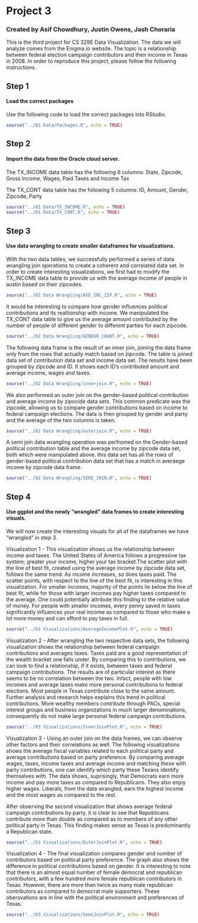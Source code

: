 # Project 3
### Created by Asif Chowdhury, Justin Owens, Jash Choraria
This is the third project for CS 329E Data Visualization. The data we will analyze comes from the Enigma.io website. The topic is a relationship between federal election campaign contributors and their income in Texas in 2008.
In order to reproduce this project, please follow the following instructions.

## Step 1
#### Load the correct packages
Use the following code to load the correct packages into RStudio.

```r
source("../01 Data/Packages.R", echo = TRUE)
```

## Step 2
#### Import the data from the Oracle cloud server.

The TX_INCOME data table has the following 6 columns: State, Zipcode, Gross Income, Wages, Paid Taxes and Income Tax

The TX_CONT data table has the following 5 columns: ID, Amount, Gender, Zipcode, Party
```r
source("../01 Data/TX_INCOME.R", echo = TRUE)
source("../01 Data/TX_CONT.R", echo = TRUE)
```

## Step 3
#### Use data wrangling to create smaller dataframes for visualizations.
With the two data tables, we successfully performed a series of data wrangling join operations to create a coherent and correlated data set. In order to create interesting visualizations, we first had to modify the TX_INCOME data table to provide us with the average income of people in austin based on their zipcodes.

```r
source("../02 Data Wrangling/AVE_INC_ZIP.R", echo = TRUE)
```

It would be interesting to compare how gender influences political contributions and its realtionship with income. We manipulated the TX_CONT data table to give us the average amount contributed by the number of people of different gender to different parties for each zipcode. 

```r
source("../02 Data Wrangling/GENDER_COUNT.R", echo = TRUE)
```

The following data frame is the result of an inner join, joining the data frame only from the rows that actually match based on zipcode. The table is joined data set of contribution data set and income data set. The results have been grouped by zipcode and ID. It shows each ID's contributed amount and average income, wages and taxes. 

```r
source("../02 Data Wrangling/innerjoin.R", echo = TRUE)
```

We also performed an outer join on the gender-based political contribution and average income by zipocide data sets. This common predicate was the zipcode, allowing us to compare gender contributions based on income to federal campaign elections. The data is then grouped by gender and party and the average of the two columns is taken. 

```r
source("../02 Data Wrangling/outerjoin.R", echo = TRUE)
```

A semi join data wrangling operation was perfromed on the Gender-based political contribution table and the average income by zipcode data set, both which were manipulated above. this data set has all the rows of gender-based political contribution data set that has a match in averaege income by zipcode data frame.

```r
source("../02 Data Wrangling/SEMI_JOIN.R", echo = TRUE)
```

## Step 4
#### Use ggplot and the newly "wrangled" data frames to create interesting visuals.

We will now create the interesting visuals for all of the dataframes we have "wrangled" in step 3.

Visualization 1 - This visualization shows us the relationship between income and taxes. The United States of America follows a progressive tax system; greater your income, higher your tax bracket.The scatter plot with the line of best fit, created using the average income by zipcode data set, follows the same trend. As income increases, so does taxes paid. The scatter points, with respect to the line of the best fit, is interesting in this visualization. For smaller incomes, majority of the points lie below the line of best fit, while for those with larger incomes pay higher taxes compared to the average. One could potentially attribute this finding to the relative value of money. For people with smaller incomes, every penny saved in taxes significantly influences your real income as compared to those who make a lot more money and can afford to pay taxes in full. 

```r
source("../03 Visualizations/AverageIncomePlot.R", echo = TRUE)
```

Visualization 2 - After wrangling the two respective data sets, the following visualization shows the relationship between federal campaign contributions and averages taxes. Taxes paid are a good representation of the wealth bracket one falls under. By comparing this to contributions, we can look to find a relationship, if it exists, between taxes and federal campaign contributions. The results are of particular interest as there seems to be no correlation between the two. Infact, people with low incomes and average taxes make more personal contributions to federal elections. Most people in Texas contribute close to the same amount. Further analysis and research helps explains this trend in political contributions. More wealthy members contribute through PACs, special interest groups and business organizations in much larger denominations, consequently do not make large personal federal campaign contributions.

```r
source("../03 Visualizations/InnerJoinPlot.R", echo = TRUE)
```

Visualization 3 - Using an outer join on the data frames, we can observe other factors and their correlations as well. The following visualizations shows the average fiscal variables related to each political party and average contributions based on party preference. By comparing average wages, taxes, income taxes and average income and matching these with party contributions, one can identify which party these Texans identify themselves with. The data shows, suprisingly, that Democrats earn more income and pay more taxes as compared to Republicans. They also enjoy higher wages. Liberals, from the data wrangled, earn the highest income and the most wages as compared to the rest.

After observing the second visualization that shows average federal campaign contributions by party, it is clear to see that Republicans contribute more than double as compared as to members of any other political party in Texas. This finding makes sense as Texas is predominantly a Republican state. 


```r
source("../03 Visualizations/OuterJoinPlot.R", echo = TRUE)
```

Visualization 4 - The final visualization compares gender and number of contributors based on political party preference. The graph also shows the difference in political contributions based on gender. It is interesting to note that there is an almost equal number of female democrat and republican contributors, with a few hundred more female republican contributors in Texas. However, there are more than twice as many male republican contributors as compared to democrat male supporters. These obersvations are in line with the political environment and preferences of Texas.  
```r
source("../03 Visualizations/SemiJoinPlot.R", echo = TRUE)
```

